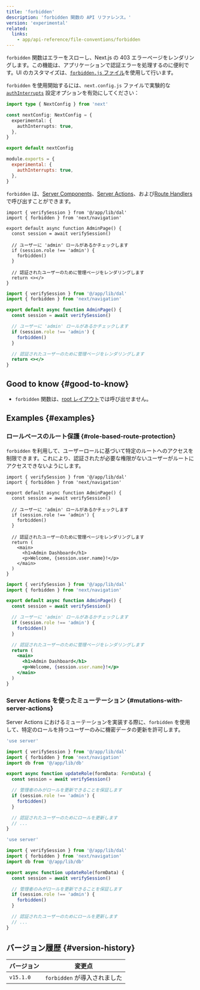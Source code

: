 ```yaml
---
title: 'forbidden'
description: 'forbidden 関数の API リファレンス。'
version: 'experimental'
related:
  links:
    - app/api-reference/file-conventions/forbidden
---
```


`forbidden` 関数はエラーをスローし、Next.js の 403 エラーページをレンダリングします。この機能は、アプリケーションで認証エラーを処理するのに便利です。UI のカスタマイズは、[`forbidden.js` ファイル](/docs/app/api-reference/file-conventions/forbidden)を使用して行います。

`forbidden` を使用開始するには、`next.config.js` ファイルで実験的な [`authInterrupts`](/docs/app/api-reference/config/next-config-js/authInterrupts) 設定オプションを有効にしてください：

<Tabs>
<TabItem value="ts" label="TypeScript">

```ts title="next.config.ts" switcher
import type { NextConfig } from 'next'

const nextConfig: NextConfig = {
  experimental: {
    authInterrupts: true,
  },
}

export default nextConfig
```

</TabItem>
<TabItem value="js" label="JavaScript">

```js title="next.config.js" switcher
module.exports = {
  experimental: {
    authInterrupts: true,
  },
}
```

</TabItem>
</Tabs>

`forbidden` は、[Server Components](/docs/app/building-your-application/rendering/server-components)、[Server Actions](/docs/app/building-your-application/data-fetching/server-actions-and-mutations)、および[Route Handlers](/docs/app/building-your-application/routing/route-handlers)で呼び出すことができます。

<Tabs>
<TabItem value="tsx" label="TypeScript">

```tsx title="app/auth/page.tsx" switcher
import { verifySession } from '@/app/lib/dal'
import { forbidden } from 'next/navigation'

export default async function AdminPage() {
  const session = await verifySession()

  // ユーザーに 'admin' ロールがあるかチェックします
  if (session.role !== 'admin') {
    forbidden()
  }

  // 認証されたユーザーのために管理ページをレンダリングします
  return <></>
}
```

</TabItem>
<TabItem value="jsx" label="JavaScript">

```jsx title="app/auth/page.js" switcher
import { verifySession } from '@/app/lib/dal'
import { forbidden } from 'next/navigation'

export default async function AdminPage() {
  const session = await verifySession()

  // ユーザーに 'admin' ロールがあるかチェックします
  if (session.role !== 'admin') {
    forbidden()
  }

  // 認証されたユーザーのために管理ページをレンダリングします
  return <></>
}
```

</TabItem>
</Tabs>

## Good to know {#good-to-know}

- `forbidden` 関数は、[root レイアウト](/docs/app/building-your-application/routing/layouts-and-templates#root-layout-required)では呼び出せません。

## Examples {#examples}

### ロールベースのルート保護 {#role-based-route-protection}

`forbidden` を利用して、ユーザーロールに基づいて特定のルートへのアクセスを制限できます。これにより、認証されたが必要な権限がないユーザーがルートにアクセスできないようにします。

<Tabs>
<TabItem value="tsx" label="TypeScript">

```tsx title="app/admin/page.tsx" switcher
import { verifySession } from '@/app/lib/dal'
import { forbidden } from 'next/navigation'

export default async function AdminPage() {
  const session = await verifySession()

  // ユーザーに 'admin' ロールがあるかチェックします
  if (session.role !== 'admin') {
    forbidden()
  }

  // 認証されたユーザーのために管理ページをレンダリングします
  return (
    <main>
      <h1>Admin Dashboard</h1>
      <p>Welcome, {session.user.name}!</p>
    </main>
  )
}
```

</TabItem>
<TabItem value="jsx" label="JavaScript">

```jsx title="app/admin/page.js" switcher
import { verifySession } from '@/app/lib/dal'
import { forbidden } from 'next/navigation'

export default async function AdminPage() {
  const session = await verifySession()

  // ユーザーに 'admin' ロールがあるかチェックします
  if (session.role !== 'admin') {
    forbidden()
  }

  // 認証されたユーザーのために管理ページをレンダリングします
  return (
    <main>
      <h1>Admin Dashboard</h1>
      <p>Welcome, {session.user.name}!</p>
    </main>
  )
}
```

</TabItem>
</Tabs>

### Server Actions を使ったミューテーション {#mutations-with-server-actions}

Server Actions におけるミューテーションを実装する際に、`forbidden` を使用して、特定のロールを持つユーザーのみに機密データの更新を許可します。

<Tabs>
<TabItem value="ts" label="TypeScript">

```ts title="app/actions/update-role.ts" switcher
'use server'

import { verifySession } from '@/app/lib/dal'
import { forbidden } from 'next/navigation'
import db from '@/app/lib/db'

export async function updateRole(formData: FormData) {
  const session = await verifySession()

  // 管理者のみがロールを更新できることを保証します
  if (session.role !== 'admin') {
    forbidden()
  }

  // 認証されたユーザーのためにロールを更新します
  // ...
}
```

</TabItem>
<TabItem value="js" label="JavaScript">

```js title="app/actions/update-role.js" switcher
'use server'

import { verifySession } from '@/app/lib/dal'
import { forbidden } from 'next/navigation'
import db from '@/app/lib/db'

export async function updateRole(formData) {
  const session = await verifySession()

  // 管理者のみがロールを更新できることを保証します
  if (session.role !== 'admin') {
    forbidden()
  }

  // 認証されたユーザーのためにロールを更新します
  // ...
}
```

</TabItem>
</Tabs>

## バージョン履歴 {#version-history}

| バージョン | 変更点                       |
| ---------- | ---------------------------- |
| `v15.1.0`  | `forbidden` が導入されました |
